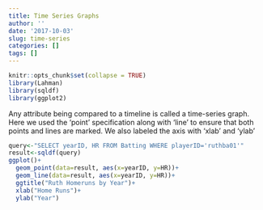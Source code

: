 ```yaml
---
title: Time Series Graphs
author: ''
date: '2017-10-03'
slug: time-series
categories: []
tags: []
---
```


```r
knitr::opts_chunk$set(collapse = TRUE)
library(Lahman)
library(sqldf)
library(ggplot2)
```

Any attribute being compared to a timeline is called a time-series graph. Here we used the 'point' specification along with 'line' to ensure that both points and lines are marked. We also labeled the axis with 'xlab' and 'ylab'

```r
query<-"SELECT yearID, HR FROM Batting WHERE playerID='ruthba01'"
result<-sqldf(query)
ggplot()+
  geom_point(data=result, aes(x=yearID, y=HR))+
  geom_line(data=result, aes(x=yearID, y=HR))+
  ggtitle("Ruth Homeruns by Year")+
  xlab("Home Runs")+
  ylab("Year")
```